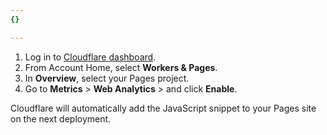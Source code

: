 ```yaml
---
{}

---
```


1. Log in to [Cloudflare dashboard](https://dash.cloudflare.com/login).
2. From Account Home, select **Workers & Pages**.
3. In **Overview**, select your Pages project.
4. Go to **Metrics** > **Web Analytics** > and click **Enable**.

Cloudflare will automatically add the JavaScript snippet to your Pages site on the next deployment.
